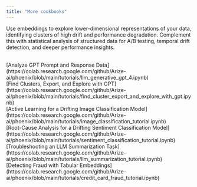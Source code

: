 ```yaml
---
title: "More cookbooks"
---
```


Use embeddings to explore lower-dimensional representations of your data, identifying clusters of high drift and performance degradation. Complement this with statistical analysis of structured data for A/B testing, temporal drift detection, and deeper performance insights.

<CardGroup cols={3}>
<Card img="https://storage.googleapis.com/arize-phoenix-assets/assets/images/phoenix-docs-images/c5e171ba-image.avif" title="**Embeddings Analysis: Data Exploration**">
<br />
[Analyze GPT Prompt and Response Data](https://colab.research.google.com/github/Arize-ai/phoenix/blob/main/tutorials/llm_generative_gpt_4.ipynb)
<br />
[Find Clusters, Export, and Explore with GPT](https://colab.research.google.com/github/Arize-ai/phoenix/blob/main/tutorials/find_cluster_export_and_explore_with_gpt.ipynb)
</Card>
<Card img="https://storage.googleapis.com/arize-phoenix-assets/assets/images/phoenix-docs-images/5a584d28-image.jpeg" title="**Embeddings Analysis: Model Performance**">
<br />
[Active Learning for a Drifting Image Classification Model](https://colab.research.google.com/github/Arize-ai/phoenix/blob/main/tutorials/image_classification_tutorial.ipynb)
<br />
[Root-Cause Analysis for a Drifting Sentiment Classification Model](https://colab.research.google.com/github/Arize-ai/phoenix/blob/main/tutorials/sentiment_classification_tutorial.ipynb)
<br />
[Troubleshooting an LLM Summarization Task](https://colab.research.google.com/github/Arize-ai/phoenix/blob/main/tutorials/llm_summarization_tutorial.ipynb)
</Card>

<Card img="https://storage.googleapis.com/arize-phoenix-assets/assets/images/phoenix-docs-images/8297409a-image.avif" title="**Structured Data Analysis**">
<br />
[Detecting Fraud with Tabular Embeddings](https://colab.research.google.com/github/Arize-ai/phoenix/blob/main/tutorials/credit_card_fraud_tutorial.ipynb)
</Card>
</CardGroup>

